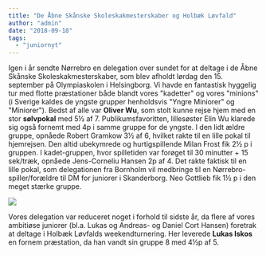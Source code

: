 ```yaml
---
title: "De Åbne Skånske Skoleskakmesterskaber og Holbæk Løvfald"
author: "admin"
date: "2018-09-18"
tags: 
  - "juniornyt"
---
```


Igen i år sendte Nørrebro en delegation over sundet for at deltage i de Åbne Skånske Skoleskakmesterskaber, som blev afholdt lørdag den 15. september på Olympiaskolen i Helsingborg. Vi havde en fantastisk hyggelig tur med flotte præstationer både blandt vores "kadetter" og vores "minions" (i Sverige kaldes de yngste grupper henholdsvis "Yngre Miniorer" og "Miniorer"). Bedst af alle var **Oliver Wu**, som stolt kunne rejse hjem med en stor **sølvpokal** med 5½ af 7. Publikumsfavoritten, lillesøster Elin Wu klarede sig også fornemt med 4p i samme gruppe for de yngste. I den lidt ældre gruppe, opnåede Robert Gramkow 3½ af 6, hvilket rakte til en lille pokal til hjemrejsen. Den altid ubekymrede og hurtigspillende Milan Frost fik 2½ p i gruppen. I kadet-gruppen, hvor spilletiden var forøget til 30 minutter + 15 sek/træk, opnåede Jens-Corneliu Hansen 2p af 4. Det rakte faktisk til en lille pokal, som delegationen fra Bornholm vil medbringe til en Nørrebro-spiller/forældre til DM for juniorer i Skanderborg. Neo Gottlieb fik 1½ p i den meget stærke gruppe.

![](/images/HelsingborgDeltagere2019-498x1024.jpg)

Vores delegation var reduceret noget i forhold til sidste år, da flere af vores ambitiøse juniorer (bl.a. Lukas og Andreas- og Daniel Cort Hansen) foretrak at deltage i Holbæk Løvfalds weekendturnering. Her leverede **Lukas Iskos** en fornem præstation, da han vandt sin gruppe 8 med 4½p af 5.
